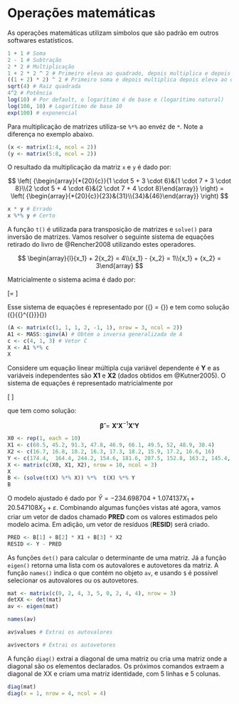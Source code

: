 # Operações matemáticas {#math}

As operações matemáticas utilizam símbolos que são padrão em outros softwares estatísticos.

```r
1 + 1 # Soma
2 - 1 # Subtração
2 * 2 # Multiplicação
1 + 2 * 2 ^ 2 # Primeiro eleva ao quadrado, depois multiplica e depois soma
((1 + 2) * 2) ^ 2 # Primeiro soma e depois multiplica depois eleva ao quadrado
sqrt(4) # Raiz quadrada
4^2 # Potência
log(10) # Por default, o logarítimo é de base e (logarítimo natural)
log(100, 10) # Logarítimo de base 10
exp(100) # exponencial

```

Para multiplicação de matrizes utiliza-se `%*%` ao envéz de `*`. Note a diferença no exemplo abaixo.



```r
(x <- matrix(1:4, ncol = 2))
(y <- matrix(5:8, ncol = 2))
```


O resultado da multiplicação da matriz `x` e `y` é dado por:

$$
	\left( {\begin{array}{*{20}{c}}{1 \cdot 5 + 3 \cdot 6}&{1 \cdot 7 + 3 \cdot 8}\\{2 \cdot 5 + 4 \cdot 6}&{2 \cdot 7 + 4 \cdot 8}\end{array}} \right) = \left( {\begin{array}{*{20}{c}}{23}&{31}\\{34}&{46}\end{array}} \right)
$$



```r
x * y # Errado
x %*% y # Certo
```

A função `t()` \indf{t} é utilizada para transposição de matrizes e `solve()` \indf{solve} para inversão de matrizes. Vamos resolver o seguinte sistema de equações retirado do livro de @Rencher2008 utilizando estes operadores.

$$
	\begin{array}{l}{x_1} + 2{x_2} = 4\\{x_1} - {x_2} = 1\\{x_1} + {x_2} = 3\end{array}
$$


Matricialmente o sistema acima é dado por:


\[\left[ {\begin{array}{*{20}{c}}{\begin{array}{*{20}{l}}1\\1\\1\end{array}}&{\begin{array}{*{20}{c}}2\\{ - 1}\\1\end{array}}\end{array}} \right]\left[ {\begin{array}{*{20}{c}}{{x_1}}\\{{x_2}}\end{array}} \right] = \left[ {\begin{array}{*{20}{c}}4\\1\\3\end{array}} \right]\]


Esse sistema de equações é representado por \({\boldsymbol{AX}} = {\boldsymbol{c}}\) e tem como solução \({\boldsymbol{X = }}{{\boldsymbol{A}}^{{\boldsymbol{ - 1}}}}{\boldsymbol{c}}\)

```r

(A <- matrix(c(1, 1, 1, 2, -1, 1), nrow = 3, ncol = 2))
A1 <- MASS::ginv(A) # Obtém a inversa generalizada de A
c <- c(4, 1, 3) # Vetor C
X <- A1 %*% c
X
```



Considere um equação linear múltipla cuja variável dependente é **Y** e as variáveis independentes são **X1** e **X2** (dados obtidos em @Kutner2005). O sistema de equações é representado matricialmente por \indt{sistema de equações}

\[
\boldsymbol{X'X\beta = X'Y}
\]

que tem como solução:


$$
\boldsymbol{\hat\beta} = \boldsymbol{X'X}^{- 1}\boldsymbol{X'Y}
$$


```r
X0 <- rep(1, each = 10)
X1 <- c(68.5, 45.2, 91.3, 47.8, 46.9, 66.1, 49.5, 52, 48.9, 38.4)
X2 <- c(16.7, 16.8, 18.2, 16.3, 17.3, 18.2, 15.9, 17.2, 16.6, 16)
Y <- c(174.4,  164.4, 244.2, 154.6, 181.6, 207.5, 152.8, 163.2, 145.4, 137.2)
X <- matrix(c(X0, X1, X2), nrow = 10, ncol = 3)
X
B <- (solve(t(X) %*% X)) %*%  t(X) %*% Y
B
```

O modelo ajustado é dado por $\hat Y =  - 234.698704 + 1.074137{X_1} + 20.547108{X_2} + \varepsilon$. Combinando algumas funções vistas até agora, vamos criar um vetor de dados chamado **PRED** com os valores estimados pelo modelo acima. Em adição, um vetor de resíduos (**RESID**) será criado.
```r
PRED <- B[1] + B[2] * X1 + B[3] * X2
RESID <- Y - PRED

```

As funções `det()` \indf{det} para calcular o determinante de uma matriz. Já a função `eigen()` \indf{eigen} retorna uma lista com os autovalores e autovetores da matriz. A função `names()` \indf{names} indica o que contém no objeto `av`, e usando `$` é possivel selecionar os autovalores ou os autovetores.

```r
mat <- matrix(c(0, 2, 4, 3, 5, 0, 2, 4, 4), nrow = 3)
detXX <- det(mat)
av <- eigen(mat)
```

```r
names(av)
```

```r
av$values # Extrai os autovalores
```

```r
av$vectors # Extrai os autovetores
```

A função `diag()` \indf{diag} extrai a diagonal de uma matriz ou cria uma matriz onde a diagonal são os elementos declarados. Os próximos comandos extraem a diagonal de XX e criam uma matriz identidade, com 5 linhas e 5 colunas.

```r
diag(mat)
diag(x = 1, nrow = 4, ncol = 4)
```
